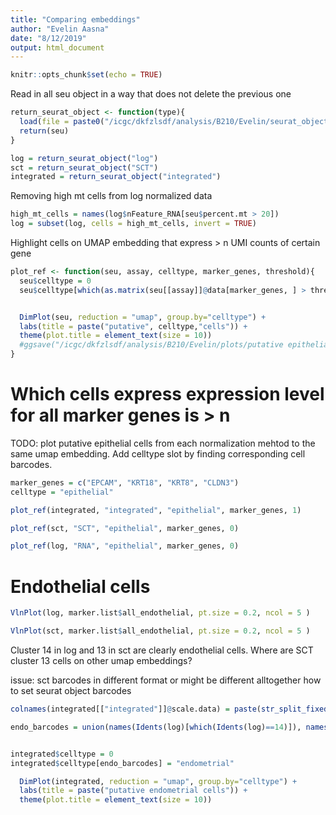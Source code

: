 ```yaml
---
title: "Comparing embeddings"
author: "Evelin Aasna"
date: "8/12/2019"
output: html_document
---
```


```r
knitr::opts_chunk$set(echo = TRUE)
```


Read in all seu object in a way that does not delete the previous one
```r
return_seurat_object <- function(type){
  load(file = paste0("/icgc/dkfzlsdf/analysis/B210/Evelin/seurat_object/",type,"_seu.RData"))
  return(seu)  
}

log = return_seurat_object("log")
sct = return_seurat_object("SCT")
integrated = return_seurat_object("integrated")
```

Removing high mt cells from log normalized data
```r
high_mt_cells = names(log$nFeature_RNA[seu$percent.mt > 20])
log = subset(log, cells = high_mt_cells, invert = TRUE)
```


Highlight cells on UMAP embedding that express > n UMI counts of certain gene
```r
plot_ref <- function(seu, assay, celltype, marker_genes, threshold){
  seu$celltype = 0
  seu$celltype[which(as.matrix(seu[[assay]]@data[marker_genes, ] > threshold))]=celltype


  DimPlot(seu, reduction = "umap", group.by="celltype") + 
  labs(title = paste("putative", celltype,"cells")) +
  theme(plot.title = element_text(size = 10))
  #ggsave("/icgc/dkfzlsdf/analysis/B210/Evelin/plots/putative epithelial.pdf")
} 
```

# Which cells express expression level for all marker genes is > n 

TODO: plot putative epithelial cells from each normalization mehtod to the same umap embedding.
Add celltype slot by finding corresponding cell barcodes.
```r
marker_genes = c("EPCAM", "KRT18", "KRT8", "CLDN3")
celltype = "epithelial"

plot_ref(integrated, "integrated", "epithelial", marker_genes, 1)
```


```r
plot_ref(sct, "SCT", "epithelial", marker_genes, 0)
```

```r
plot_ref(log, "RNA", "epithelial", marker_genes, 0)
```

# Endothelial cells
```r
VlnPlot(log, marker.list$all_endothelial, pt.size = 0.2, ncol = 5 )
```


```r
VlnPlot(sct, marker.list$all_endothelial, pt.size = 0.2, ncol = 5 )
```

Cluster 14 in log and 13 in sct are clearly endothelial cells. 
Where are SCT cluster 13 cells on other umap embeddings?


issue: sct barcodes in different format or might be different alltogether
how to set seurat object barcodes
```r
colnames(integrated[["integrated"]]@scale.data) = paste(str_split_fixed(colnames(integrated[["integrated"]]), "_", 2)[,2], str_split_fixed(colnames(integrated[["integrated"]]), "_", 2)[,1], sep = "_") 
```

```r
endo_barcodes = union(names(Idents(log)[which(Idents(log)==14)]), names(Idents(sct)[which(Idents(sct)==13)]))


integrated$celltype = 0
integrated$celltype[endo_barcodes] = "endometrial"

  DimPlot(integrated, reduction = "umap", group.by="celltype") + 
  labs(title = paste("putative endometrial cells")) +
  theme(plot.title = element_text(size = 10))
```

